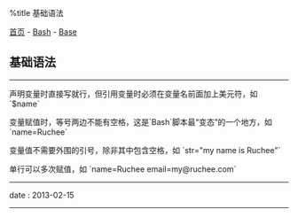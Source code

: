 %title 基础语法

[[../../../index|首页]] - [[../index|Bash]] - [[index|Base]]
==基础语法==
----
声明变量时直接写就行，但引用变量时必须在变量名前面加上美元符，如 `$name`

变量赋值时，等号两边不能有空格，这是`Bash`脚本最“变态”的一个地方，如 `name=Ruchee`

变量值不需要外围的引号，除非其中包含空格，如 `str="my name is Ruchee"`

单行可以多次赋值，如 `name=Ruchee email=my@ruchee.com`
----
<red>date</red> : 2013-02-15
----
